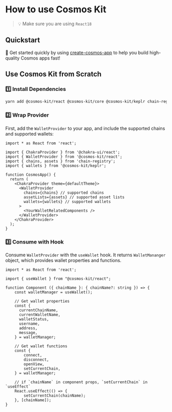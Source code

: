 # How to use Cosmos Kit

> 💡 Make sure you are using `React18`

## Quickstart

🏁 Get started quickly by using [create-cosmos-app](https://github.com/cosmology-tech/create-cosmos-app) to help you build high-quality Cosmos apps fast!

## Use Cosmos Kit from Scratch

### 1️⃣ Install Dependencies

```sh
yarn add @cosmos-kit/react @cosmos-kit/core @cosmos-kit/keplr chain-registry
```

### 2️⃣ Wrap Provider

First, add the `WalletProvider` to your app, and include the supported chains and supported wallets:

```tsx
import * as React from 'react';

import { ChakraProvider } from '@chakra-ui/react';
import { WalletProvider } from '@cosmos-kit/react';
import { chains, assets } from 'chain-registry';
import { wallets } from '@cosmos-kit/keplr';

function CosmosApp() {
  return (
    <ChakraProvider theme={defaultTheme}>
      <WalletProvider
        chains={chains} // supported chains
        assetLists={assets} // supported asset lists
        wallets={wallets} // supported wallets
      >
        <YourWalletRelatedComponents />
      </WalletProvider>
    </ChakraProvider>
  );
}
```

### 3️⃣ Consume with Hook

Consume `WalletProvider` with the `useWallet` hook. It returns `WalletMananger` object, which provides wallet properties and functions.

```tsx
import * as React from 'react';

import { useWallet } from "@cosmos-kit/react";

function Component ({ chainName }: { chainName?: string }) => {
    const walletManager = useWallet();

    // Get wallet properties
    const {
      currentChainName,
      currentWalletName,
      walletStatus,
      username,
      address,
      message,
    } = walletManager;

    // Get wallet functions
    const {
        connect,
        disconnect,
        openView,
        setCurrentChain,
    } = walletManager;

    // if `chainName` in component props, `setCurrentChain` in `useEffect`
    React.useEffect(() => {
        setCurrentChain(chainName);
    }, [chainName]);
}
```